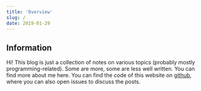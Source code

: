 ```yaml
---
title: 'Overview'
slug: /
date: 2019-01-29
---
```




<LatestArticles />

## Information

Hi! This blog is just a collection of notes on various topics (probably
mostly programming-related). Some are more, some are less well written.
You can find more about me <Link to="/about">here</Link>. You can find the code
of this website on <a href="https://github.com/schulke-214/mara-schulke"
target="_blank" rel="noopener">github</a>, where you can also open issues to
discuss the posts.
